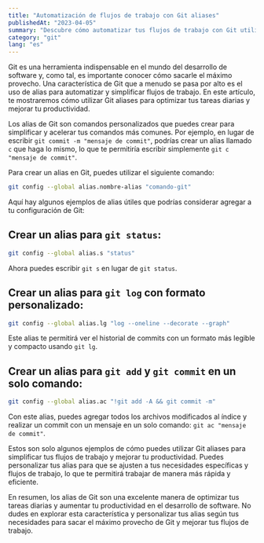```yaml
---
title: "Automatización de flujos de trabajo con Git aliases"
publishedAt: "2023-04-05"
summary: "Descubre cómo automatizar tus flujos de trabajo con Git utilizando aliases, una forma rápida y eficiente de personalizar y simplificar tus comandos de Git."
category: "git"
lang: "es"
---
```


Git es una herramienta indispensable en el mundo del desarrollo de software y, como tal, es importante conocer cómo sacarle el máximo provecho. Una característica de Git que a menudo se pasa por alto es el uso de alias para automatizar y simplificar flujos de trabajo. En este artículo, te mostraremos cómo utilizar Git aliases para optimizar tus tareas diarias y mejorar tu productividad.

Los alias de Git son comandos personalizados que puedes crear para simplificar y acelerar tus comandos más comunes. Por ejemplo, en lugar de escribir `git commit -m "mensaje de commit"`, podrías crear un alias llamado `c` que haga lo mismo, lo que te permitiría escribir simplemente `git c "mensaje de commit"`.

Para crear un alias en Git, puedes utilizar el siguiente comando:

```bash
git config --global alias.nombre-alias "comando-git"
```

Aquí hay algunos ejemplos de alias útiles que podrías considerar agregar a tu configuración de Git:

## Crear un alias para `git status`:

```bash
git config --global alias.s "status"
```

Ahora puedes escribir `git s` en lugar de `git status`.

## Crear un alias para `git log` con formato personalizado:

```bash
git config --global alias.lg "log --oneline --decorate --graph"
```

Este alias te permitirá ver el historial de commits con un formato más legible y compacto usando `git lg`.

## Crear un alias para `git add` y `git commit` en un solo comando:

```bash
git config --global alias.ac "!git add -A && git commit -m"
```

Con este alias, puedes agregar todos los archivos modificados al índice y realizar un commit con un mensaje en un solo comando: `git ac "mensaje de commit"`.

Estos son solo algunos ejemplos de cómo puedes utilizar Git aliases para simplificar tus flujos de trabajo y mejorar tu productividad. Puedes personalizar tus alias para que se ajusten a tus necesidades específicas y flujos de trabajo, lo que te permitirá trabajar de manera más rápida y eficiente.

En resumen, los alias de Git son una excelente manera de optimizar tus tareas diarias y aumentar tu productividad en el desarrollo de software. No dudes en explorar esta característica y personalizar tus alias según tus necesidades para sacar el máximo provecho de Git y mejorar tus flujos de trabajo.
